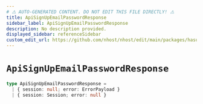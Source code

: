 ```yaml
---
# ⚠️ AUTO-GENERATED CONTENT. DO NOT EDIT THIS FILE DIRECTLY! ⚠️
title: ApiSignUpEmailPasswordResponse
sidebar_label: ApiSignUpEmailPasswordResponse
description: No description provided.
displayed_sidebar: referenceSidebar
custom_edit_url: https://github.com/nhost/nhost/edit/main/packages/hasura-auth-js/src/utils/types.ts#L131
---
```


# `ApiSignUpEmailPasswordResponse`

```ts
type ApiSignUpEmailPasswordResponse =
  | { session: null; error: ErrorPayload }
  | { session: Session; error: null }
```
